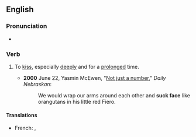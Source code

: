 ==English==

===Pronunciation===
* {{audio|En-au-suck face.ogg|Audio (AU)|lang=en}}

===Verb===
{{en-verb|sucks face|sucking face|sucked face}}

# {{lb|en|idiomatic|colloquial}} To [[kiss]], especially [[deeply]] and for a [[prolong]]ed time.
#* '''2000''' June 22, Yasmin McEwen, "[http://media.www.dailynebraskan.com/media/storage/paper857/news/2000/06/22/Opinion/Not-Just.A.Number-1732974.shtml?sourcedomain=www.dailynebraskan.com&MIIHost=media.collegepublisher.com Not just a number]," ''Daily Nebraskan'':
#*: We would wrap our arms around each other and '''suck face''' like orangutans in his little red Fiero.

====Translations====
{{trans-top|''(colloquial)'' to kiss, especially deeply and for a prolonged time}}
* French: {{t+|fr|sucer la pomme}}, {{t|fr|sucer la poire}}
{{trans-mid}}
{{trans-bottom}}